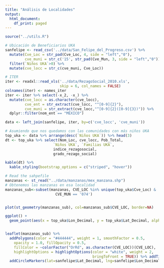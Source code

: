 ```yaml
---
title: "Análisis de Localidades"
output:
  html_document:
    df_print: paged
---
```


```r
source("../utils.R")
```


```r
# Ubicación de Beneficiarios UKA
sanfelipe <- read_csv('../data/San_Felipe_del_Progreso.csv') %>% 
  mutate(Cve_Loc = str_pad(Cve_Loc, 4, side = "left","0"),
         cve_muni = str_c('15', str_pad(Cve_Mun, 3, side = "left","0"))) %>%
  filter(`Niños UKA`>0) %>%
  mutate(cve_locc = str_c(cve_muni, Cve_Loc))

# ITER
iter <- readxl::read_xls('../data/RezagoSocial_2010.xls',
                         skip = 6, col_names = FALSE) 
colnames(iter) <- names_iter
iter <- iter %>% select(-x_2, -x_) %>%
  mutate(cve_locc = as.character(cve_locc),
         cve_ent = str_extract(cve_locc, "^[0-9]{2}"),
         cve_muni = str_extract(cve_locc,"^[0-9]{2}([0-9]{3})")) %>%
  dplyr::filter(nom_ent == "MÉXICO")

data <- left_join(sanfelipe, iter, by=c('cve_locc', 'cve_muni'))

# Asumiendo que nos quedamos con las comunidades con más niños UKA
top_uka <- data %>% arrange(desc(`Niños UKA`)) %>% head(3)
dt <- top_uka %>% select(Nom_Loc, cve_locc, Pob_Total, 
                      `Niños UKA`, `Familias UKA`,
                      indice_rezagosocial,
                      grado_rezago_social)

kable(dt) %>%
  kable_styling(bootstrap_options = c("striped", "hover"))

```


```r
# Read the sahpefile
manzanas <- st_read("../data/manzanas/mex_manzana.shp")
# Obtenemos las manzanas en esa localidad
manzanas_sub<-subset(manzanas, CVE_LOC %in% unique(top_uka$Cve_Loc) & 
                       CVE_MUN == '074')


plot(st_geometry(manzanas_sub), col=manzanas_sub$CVE_LOC, border=NA)

ggplot() +
  geom_point(aes(x = top_uka$Lon_Decimal, y = top_uka$Lat_Decimal, alpha = .5))


leaflet(manzanas_sub) %>%
  addPolygons(color = "#444444", weight = 1, smoothFactor = 0.5,
    opacity = 1.0, fillOpacity = 0.5,
    fillColor = ~colorFactor("OrRd", as.character(CVE_LOC))(CVE_LOC),
    highlightOptions = highlightOptions(color = "white", weight = 2,
                                        bringToFront = TRUE)) %>% addTiles() %>%
  addCircleMarkers(lat=sanfelipe$Lat_Decimal, lng=sanfelipe$Lon_Decimal, color= "red")

  
```



